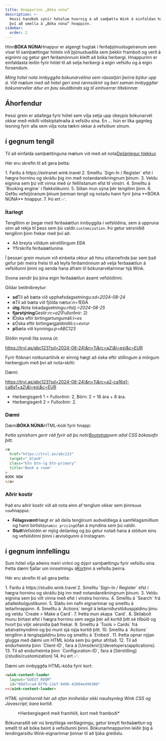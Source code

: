 ```yaml
---
title: Hnappurinn „Bóka núna“
description: >-
  Þessi handbók sýnir hótelum hvernig á að samþætta Wink á einfaldan hátt með
  því að smella á „Bóka núna“ hnappinn.
sidebar:
  order: 2
---
```


Hinn**BÓKA NÚNA**Hnappur er algengt hugtak í ferðaþjónustugeiranum sem vísar til samþættingar hótels við þjónustuaðila sem þekkir framboð og verð á eigninni og getur gert ferðamönnum kleift að bóka herbergi. Hnappurinn er einfaldasta leiðin fyrir hótel til að selja herbergi á eigin vefsíðu og á eigin forsendum.

*Mörg hótel nota innbyggða bókunarvélina sem rásastjóri þeirra býður upp á. Við mælum með að hótel geri smá rannsóknir og beri saman innbyggðar bókunarvélar áður en þau skuldbinda sig til einhverrar tiltekinnar.*

## Áhorfendur

Þessi grein er aðallega fyrir hótel sem vilja setja upp ókeypis bókunarvél okkar með mikilli viðskiptahraða á vefsíðu sína.
En ... hún er líka gagnleg lesning fyrir alla sem vilja nota tækni okkar á vefsíðum sínum.

## í gegnum tengil

Til að einfalda samþættinguna mælum við með að nota[Deilanlegur hlekkur](/studio/shareable-links).

Hér eru skrefin til að gera þetta:

<Steps>
  1. Farðu á https://extranet.wink.travel
  2. Smelltu `Sign-In / Register` efst í hægra horninu og skráðu þig inn með notandareikningnum þínum.
  3. Veldu eignina sem þú vilt vinna með úr fellilistanum efst til vinstri.
  4. Smelltu á `Booking engine` í flakkstikunni.
  5. Síðan mun sýna þér tengilinn þinn.
  6. Gefðu vefstjóranum þínum þennan tengil og notaðu hann fyrir þína **BÓKA NÚNA** hnappur.
  7. Þú ert ✅.
</Steps>


### Ítarlegt

Tengillinn er þegar með ferðaáætlun innbyggða í vefslóðina, sem á uppruna sinn að rekja til þess sem þú valdir.`customization`.
Þú getur sérsniðið tengilinn þinn frekar með því að:

* Að breyta völdum sérstillingum EÐA
* Yfirskrifa ferðaáætlunina

Í þessari grein munum við einbeita okkur að hinu síðarnefnda þar sem það gefur þér meira frelsi til að leyfa ferðamönnum að velja ferðaáætlun á vefsíðunni þinni og senda hana áfram til bókunarvélarinnar hjá Wink.

Svona sendir þú þína eigin ferðaáætlun ásamt vefslóðinni.

Gildar beiðnibreytur:

* **sd**Til að bæta við upphafsdagsetningu:*sd=2024-08-24*
* **n**Til að bæta við fjölda nætur:*n=1*EÐA
* **útg.**&#x4E;ota lokadagsetningu:*ritstj.=2024-08-25*
* **fjarstýring**Gestir:*rc=a2*(Fullorðnir: 2)
* **l**Óska eftir birtingartungumáli:*l=es*
* **c**Óska eftir birtingargjaldmiðli:*c=evrur*
* **p**Bæta við kynningu:*p=ABC123*

Slóðin myndi líta svona út:

https://trvl.as/abc123?sd=2024-08-24\&n=1\&rc=a2\&l=es\&c=EUR

Fyrir flóknari notkunartilvik er einnig hægt að óska ​​eftir stillingum á mörgum herbergjum með því að nota`+`skilti:

Dæmi:

https://trvl.as/abc123?sd=2024-08-24\&n=1\&rc=a2-ca16q1-ca8q1+a2\&l=es\&c=EUR

* Herbergisgerð 1 = Fullorðnir: 2, Börn: 2 = 16 ára + 8 ára.
* Herbergisgerð 2 = Fullorðnir: 2.

### Dæmi

Dæmi**BÓKA NÚNA**HTML-kóði fyrir hnapp:

*Þetta sýnishorn gerir ráð fyrir að þú notir[Bootstrap](https://getbootstrap.com)sem aðal CSS bókasafn þitt.*

```html
<a
  href="https://trvl.as/abc123"
  target="_blank"
  class="btn btn-lg btn-primary"
  title="Book a room"
>
BOOK NOW
</a>
```

### Aðrir kostir

Það eru aðrir kostir við að nota einn af tenglum okkar sem þinn`book now`hnappur.

* **Félagsvænt**Hægt er að deila tenglinum auðveldlega á samfélagsmiðlum og hann birtist`dynamic pricing`ofan á myndina sem þú valdir.
* **Stutt**Vefslóðin er mjög deilanleg og þú getur notað hana á stöðum eins og vefslóðinni þinni í ævisögunni á Instagram.

## í gegnum innfellingu

Sum hótel vilja aðeins meiri virkni og dýpri samþættingu fyrir vefsíðu sína. Þetta dæmi fjallar um innsetningu á[Kort](/studio/cards)inn á vefsíðu þeirra.

Hér eru skrefin til að gera þetta:

<Steps>
  1. Farðu á https://studio.wink.travel
  2. Smelltu `Sign-In / Register` efst í hægra horninu og skráðu þig inn með notandareikningnum þínum.
  3. Veldu eignina sem þú vilt vinna með efst í vinstra horninu.
  4. Smelltu á `Search` frá aðalleiðsögustikunni.
  5. Sláðu inn nafn eignarinnar og smelltu á leitarhnappinn.
  6. Smelltu á `Actions` tengil á leitarniðurstöðuspjaldinu þínu og veldu `Create > Make a Card`.
  7. Þetta mun skapa `Card`.
  8. Skilaboð munu birtast efst í hægra horninu sem segja þér að kortið þitt sé tilbúið og hvort þú viljir sérsníða það frekar.
  9. Smelltu á `Tools > Cards` frá aðalvalmyndinni og þú munt sjá nýja kortið þitt.
  10. Smelltu á `Actions` tengilinn á tengispjaldinu þínu og smelltu á `Embed`.
  11. Þetta opnar nýjan glugga með dæmi um HTML kóða sem þú getur afritað.
  12. Til að endurheimta þinn `Client-ID`, fara á [Umsóknir](/developers/applications).
  13. Til að endurheimta þinn `Configuration-ID`, fara á [Sérstilling](/studio/customization)
  14. Þú ert ✅.
</Steps>


Dæmi um innbyggða HTML-kóða fyrir kort:

```html
<wink-content-loader
  layout="GUEST_ROOM"
  id="09d7cca4-6ff6-11ef-949b-42004e494300"
></wink-content-loader>
```

*HTML sýnishornið hér að ofan inniheldur ekki nauðsynleg Wink CSS og Javascript; bara kortið.*

<figure>
  <CloudinaryImage width="350" height="829" resize="scale" quality="best" alt="Forskoðun á korti" src="academy/card-example" errorImage="noimage_opaque_nyrtl0.png" />

  <figcaption>*Herbergisgerð með framhlið, kort með framboði*</figcaption>
</figure>


Bókunaraðili sér nú breytilega verðlagningu, getur breytt ferðaáætlun og smellt til að bóka beint á vefsíðunni þinni. Bókunarhnappurinn leiðir þig á lendingarsíðu Wink-eignarinnar þinnar til að ljúka greiðslu.

